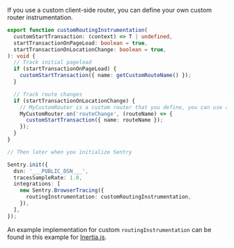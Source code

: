 If you use a custom client-side router, you can define your own custom router instrumentation.

```TypeScript
export function customRoutingInstrumentation(
  customStartTransaction: (context) => T | undefined,
  startTransactionOnPageLoad: boolean = true,
  startTransactionOnLocationChange: boolean = true,
): void {
  // Track initial pageload
  if (startTransactionOnPageLoad) {
    customStartTransaction({ name: getCustomRouteName() });
  }

  // Track route changes
  if (startTransactionOnLocationChange) {
    // MyCustomRouter is a custom router that you define, you can use any router you want
    MyCustomRouter.on('routeChange', (routeName) => {
      customStartTransaction({ name: routeName });
    });
  }
}

// Then later when you initialize Sentry

Sentry.init({
  dsn: '___PUBLIC_DSN___',
  tracesSampleRate: 1.0,
  integrations: [
    new Sentry.BrowserTracing({
      routingInstrumentation: customRoutingInstrumentation,
    }),
  ],
});
```

An example implementation for custom `routingInstrumentation` can be found in this example for [Inertia.js](https://github.com/getsentry/sentry-javascript/discussions/8528).
